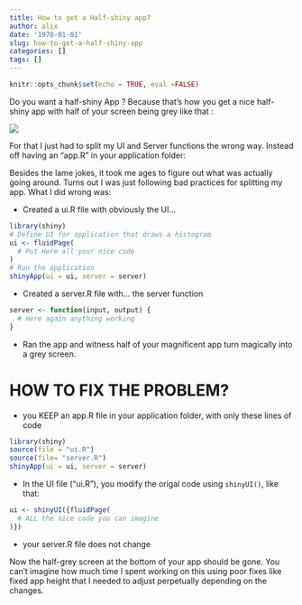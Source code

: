 ```yaml
---
title: How to get a Half-shiny app?
author: alix
date: '1970-01-01'
slug: how-to-get-a-half-shiny-app
categories: []
tags: []
---
```

```r
knitr::opts_chunk$set(echo = TRUE, eval =FALSE)
```

Do you want a half-shiny App ? Because that's how you get a nice half-shiny app with half of your screen being grey like that : 

![](half-shiny.png)

For that I just had to split my UI and Server functions the wrong way. Instead off having an "app.R" in your application folder:

Besides the lame jokes, it took me ages to figure out what was actually going around. Turns out I was just following bad practices for splitting my app. What I did wrong was:

- Created a ui.R file with obviously the UI...

```r
library(shiny)
# Define UI for application that draws a histogram
ui <- fluidPage(
  # Put Here all your nice code  
)
# Run the application 
shinyApp(ui = ui, server = server)
```

- Created a server.R file with... the server function
```r
server <- function(input, output) {
  # Here again anything working
}
```

- Ran the app and witness half of your magnificent app turn magically into a grey screen.



# HOW TO FIX THE PROBLEM?
- you KEEP an app.R file in your application folder, with only these lines of code

```r
library(shiny)
source(file = "ui.R")
source(file= "server.R")
shinyApp(ui = ui, server = server)
```


- In the UI file ("ui.R"), you modify the origal code using `shinyUI()`, like that:
```r
ui <- shinyUI({fluidPage(
  # ALL the nice code you can imagine
)})
```
- your server.R file does not change

Now the half-grey screen at the bottom of your app should be gone. You can't imagine how much time I spent working on this using poor fixes like fixed app height that I needed to adjust perpetually depending on the changes. 

